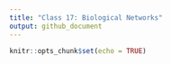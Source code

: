 ```yaml
---
title: "Class 17: Biological Networks"
output: github_document
---
```


```r
knitr::opts_chunk$set(echo = TRUE)
```



